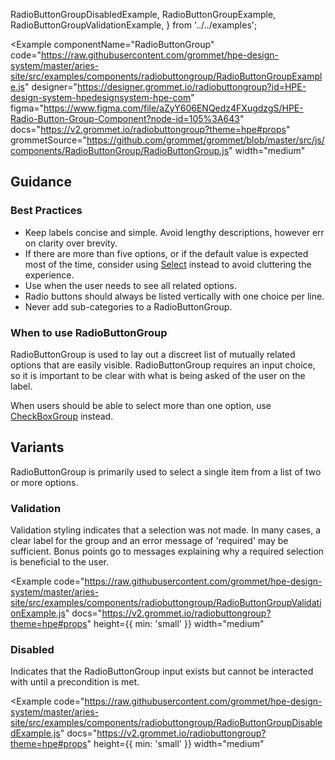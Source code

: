   RadioButtonGroupDisabledExample,
  RadioButtonGroupExample,
  RadioButtonGroupValidationExample,
} from '../../examples';

<Example
  componentName="RadioButtonGroup"
  code="https://raw.githubusercontent.com/grommet/hpe-design-system/master/aries-site/src/examples/components/radiobuttongroup/RadioButtonGroupExample.js"
  designer="https://designer.grommet.io/radiobuttongroup?id=HPE-design-system-hpedesignsystem-hpe-com"
  figma="https://www.figma.com/file/aZyY606ENQedz4FXugdzgS/HPE-Radio-Button-Group-Component?node-id=105%3A643"
  docs="https://v2.grommet.io/radiobuttongroup?theme=hpe#props"
  grommetSource="https://github.com/grommet/grommet/blob/master/src/js/components/RadioButtonGroup/RadioButtonGroup.js"
  width="medium"
>
  <RadioButtonGroupExample />
</Example>

## Guidance

### Best Practices

- Keep labels concise and simple. Avoid lengthy descriptions, however err on clarity over brevity.
- If there are more than five options, or if the default value is expected most of the time, consider using [Select](/components/select) instead to avoid cluttering the experience.
- Use when the user needs to see all related options.
- Radio buttons should always be listed vertically with one choice per line.
- Never add sub-categories to a RadioButtonGroup.

### When to use RadioButtonGroup

RadioButtonGroup is used to lay out a discreet list of mutually related options that are easily visible. RadioButtonGroup requires an input choice, so it is important to be clear with what is being asked of the user on the label.

When users should be able to select more than one option, use [CheckBoxGroup](/components/checkboxgroup) instead.

## Variants

RadioButtonGroup is primarily used to select a single item from a list of two or more options.

### Validation

Validation styling indicates that a selection was not made. In many cases, a clear label for the group and an error message of 'required' may be sufficient. Bonus points go to messages explaining why a required selection is beneficial to the user.

<Example
  code="https://raw.githubusercontent.com/grommet/hpe-design-system/master/aries-site/src/examples/components/radiobuttongroup/RadioButtonGroupValidationExample.js"
  docs="https://v2.grommet.io/radiobuttongroup?theme=hpe#props"
  height={{ min: 'small' }}
  width="medium"
>
  <RadioButtonGroupValidationExample />
</Example>

### Disabled

Indicates that the RadioButtonGroup input exists but cannot be interacted with until a precondition is met.

<Example
  code="https://raw.githubusercontent.com/grommet/hpe-design-system/master/aries-site/src/examples/components/radiobuttongroup/RadioButtonGroupDisabledExample.js"
  docs="https://v2.grommet.io/radiobuttongroup?theme=hpe#props"
  height={{ min: 'small' }}
  width="medium"
>
  <RadioButtonGroupDisabledExample />
</Example>
